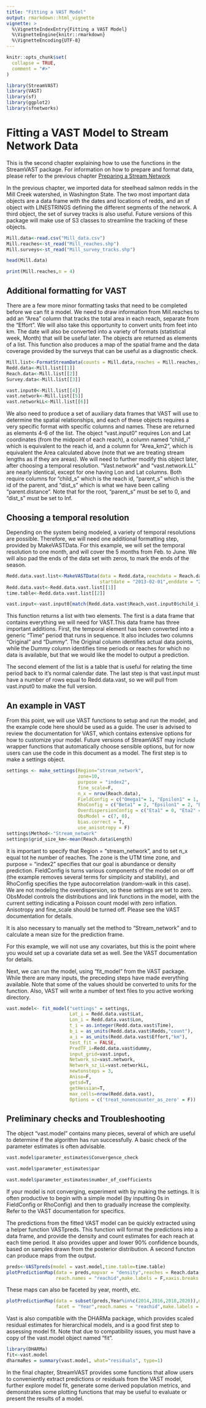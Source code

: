 ```yaml
---
title: "Fitting a VAST Model"
output: rmarkdown::html_vignette
vignette: >
  %\VignetteIndexEntry{Fitting a VAST Model}
  %\VignetteEngine{knitr::rmarkdown}
  %\VignetteEncoding{UTF-8}
---
```

```r
knitr::opts_chunk$set(
  collapse = TRUE,
  comment = "#>"
)
```

```r
library(StreamVAST)
library(VAST)
library(sf)
library(ggplot2)
library(sfnetworks)
```

# Fitting a VAST Model to Stream Network Data
This is the second chapter explaining how to use the functions in the StreamVAST package. For information on how to prepare and format data, please refer to the previous chapter [Preparing a Stream Network](articles/shape_prep.html)

In the previous chapter, we imported data for steelhead salmon redds in the Mill Creek watershed, in Washington State. The two most important data objects are a data frame with the dates and locations of redds, and an sf object with LINESTRINGS defining the different segments of the network. A third object, the set of survey tracks is also useful. Future versions of this package will make use of S3 classes to streamline the tracking of these objects.

```r
Mill.data<-read.csv("Mill_data.csv")
Mill.reaches<-st_read("Mill_reaches.shp")
Mill.surveys<-st_read("Mill_survey_tracks.shp")
```

```r
head(Mill.data)
```

```r
print(Mill.reaches,n = 4)
```

## Additional formatting for VAST
There are a few more minor formatting tasks that need to be completed before we can fit a model. We need to draw information from Mill.reaches to add an "Area" column that tracks the total area in each reach, separate from the "Effort". We will also take this opportunity to convert units from feet into km. The date will also be converted into a variety of formats (statistical week, Month) that will be useful later. The objects are returned as elements of a list. This function also produces a map of the spatial frame and the data coverage provided by the surveys that can be useful as a diagnostic check.  

```r
Mill.list<-FormatStreamData(counts = Mill.data,reaches = Mill.reaches,surveys = Mill.surveys,unit.conv = .0003048)
Redd.data<-Mill.list[[1]]
Reach.data<-Mill.list[[2]]
Survey.data<-Mill.list[[3]]

vast.input0<-Mill.list[[4]]
vast.network<-Mill.list[[5]]
vast.networkLL<-Mill.list[[6]]
```

We also need to produce a set of auxiliary data frames that VAST will use to determine the spatial relationships, and each of these objects requires a very specific format with specific columns and names. These are returned as elements 4-6 of the list. The object "vast.input0" requires Lon and Lat coordinates (from the midpoint of each reach), a column named "child_i" which is equivalent to the reach id, and a column for "Area_km2", which is equivalent the Area calculated above (note that we are treating stream lengths as if they are areas). We will need to further modify this object later, after choosing a temporal resolution.
"Vast.network" and "vast.network.LL" are nearly identical, except for one having Lon and Lat columns. Both require columns for "child_s" which is the reach id, "parent_s" which is the id of the parent, and "dist_s" which is what we have been calling "parent.distance". Note that for the root, "parent_s" must be set to 0, and "dist_s" must be set to Inf. 

## Choosing a temporal resolution
Depending on the system being modeled, a variety of temporal resolutions are possible. Therefore, we will need one additional formatting step, provided by MakeVASTData. For this example, we will set the temporal resolution to one month, and will cover the 5 months from Feb. to June. We will also pad the ends of the data set with zeros, to mark the ends of the season. 

```r
Redd.data.vast.list<-MakeVASTData(data = Redd.data,reachdata = Reach.data,countname = "Redds",Time = "Biweek",
                                  startdate = "2013-02-01",enddate = "2022-06-30",padzero = T)
Redd.data.vast<-Redd.data.vast.list[[1]]
time.table<-Redd.data.vast.list[[2]]

vast.input<-vast.input0[match(Redd.data.vast$Reach,vast.input0$child_i),]
```

This function returns a list with two elements. The first is a data frame that contains everything we will need for VAST.This data frame has three important additions. First, the temporal element has been converted into a generic "Time" period that runs in sequence. It also includes two columns "Original" and "Dummy". The Original column identifies actual data points, while the Dummy column identifies time periods or reaches for which no data is available, but that we would like the model to output a prediction. 

The second element of the list is a table that is useful for relating the time period back to it's normal calendar date. The last step is that vast.input must have a number of rows equal to Redd.data.vast, so we will pull from vast.input0 to make the full version.

## An example in VAST
From this point, we will use VAST functions to setup and run the model, and the example code here should be used as a guide. The user is advised to review the documentation for VAST, which contains extensive options for how to customize your model. Future versions of StreamVAST may include wrapper functions that automatically choose sensible options, but for now users can use the code in this document as a model. The first step is to make a settings object.

```r
settings <- make_settings(Region="stream_network",
                          zone=10,
                          purpose = "index2",
                          fine_scale=F,
                          n_x = nrow(Reach.data),
                          FieldConfig = c("Omega1"= 1, "Epsilon1" = 1, "Omega2" = 0, "Epsilon2" = 0), 
                          RhoConfig = c("Beta1" = 2, "Epsilon1" = 2, "Beta2" = 2, "Epsilon2" = 0),
                          OverdispersionConfig = c("Eta1" = 0, "Eta2" = 0),
                          ObsModel = c(7, 0),
                          bias.correct = T,
                          use_anisotropy = F)
settings$Method<-"Stream_network"            
settings$grid_size_km<-mean(Reach.data$Length)
```

It is important to specify that Region = "stream_network", and to set n_x equal tot he number of reaches. The zone is the UTM time zone, and purpose = "index2" specifies that our goal is abundance or density prediction. FieldConfig is turns various components of the model on or off (the example removes several terms for simplicity and stability), and RhoConfig specifies the type autocorrelation (random-walk in this case). We are not modeling the overdispersion, so these settings are set to zero. ObsModel controls the distributions and link functions in the model, with the current setting indicating a Poisson count model with zero inflation. Anisotropy and fine_scale should be turned off. Please see the VAST documentation for details.

It is also necessary to manually set the method to "Stream_network" and to calculate a mean size for the prediction frame.

For this example, we will not use any covariates, but this is the point where you would set up a covariate data set as well. See the VAST documentation for details. 

Next, we can run the model, using "fit_model" from the VAST package. While there are many inputs, the preceding steps have made everything available. Note that some of the values should be converted to units for the function. Also, VAST will write a number of text files to you active working directory.

```r
vast.model<- fit_model("settings" = settings,
                       Lat_i = Redd.data.vast$Lat,
                       Lon_i = Redd.data.vast$Lon,
                       t_i = as.integer(Redd.data.vast$Time),
                       b_i = as_units(Redd.data.vast$Redds,"count"),
                       a_i = as_units(Redd.data.vast$Effort,"km"),
                       test_fit = FALSE,
                       PredTF_i=Redd.data.vast$dummy,
                       input_grid=vast.input,
                       Network_sz=vast.network,
                       Network_sz_LL=vast.networkLL,
                       newtonsteps = 3,
                       Aniso=F,
                       getsd=T,
                       getHessian=T,
                       max_cells=nrow(Redd.data.vast),
                       Options = c('treat_nonencounter_as_zero' = F))
```

## Preliminary checks and Troubleshooting
The object "vast.model" contains many pieces, several of which are useful to determine if the algorithm has run successfully. A basic check of the parameter estimates is often advisable. 

```r
vast.model$parameter_estimates$Convergence_check
```
```r
vast.model$parameter_estimates$par
```
```r
vast.model$parameter_estimates$number_of_coefficients

```

If your model is not converging, experiment with by making the settings. It is often productive to begin with a simple model (by inputting 0s in FieldConfig or RhoConfig) and then to gradually increase the complexity. Refer to the VAST documentation for specifics.

The predictions from the fitted VAST model can be quickly extracted using a helper function VASTpreds. This function will format the predictions into a data frame, and provide the density and count estimates for each reach at each time period. It also provides upper and lower  90% confidence bounds, based on samples drawn from the posterior distribution. A second functon can produce maps from the output.

```r
preds<-VASTpreds(model = vast.model,time.table=time.table)
plotPredictionMap(data = preds,mapvar = "density",reaches = Reach.data,
                  reach.names = "reachid",make.labels = F,xaxis.breaks = c(-123.24,-123.20))

```

These maps can also be faceted by year, month, etc.

```r
plotPredictionMap(data = subset(preds,Year%in%c(2014,2016,2018,2020)),mapvar = "density",reaches = Reach.data,
                  facet = "Year",reach.names = "reachid",make.labels = F,xaxis.breaks = 0,yaxis.breaks = 0)
```

Vast is also compatible with the DHARMa package, which provides scaled residual estimates for hierarchical models, and is a good first step to assessing model fit. Note that due to compatibility issues, you must have a copy of the vast.model object named "fit".

```r
library(DHARMa)
fit<-vast.model
dharmaRes = summary(vast.model, what="residuals", type=1)
```


In the final chapter, StreamVAST provides some functions that allow users to conveniently extract predictions or residuals from the VAST model, further explore model fit, generate some derived population metrics, and demonstrates some plotting functions that may be useful to evaluate or present the results of a model. 

